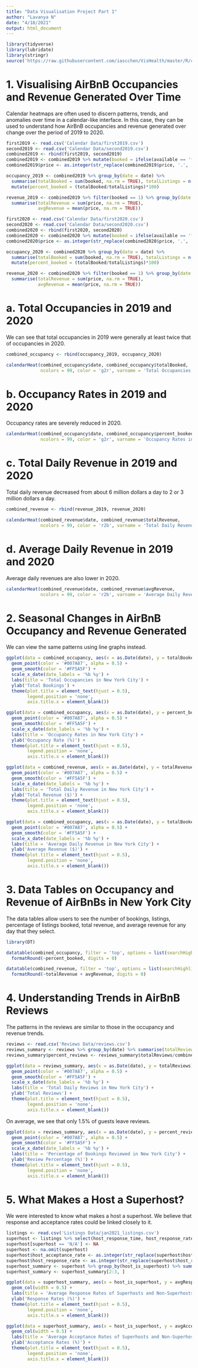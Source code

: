 ---
title: "Data Visualisation Project Part 1"
author: "Lavanya N"
date: "4/18/2021"
output: html_document
---

```{r, echo=FALSE}
library(tidyverse)
library(lubridate)
library(stringr)
source('https://raw.githubusercontent.com/iascchen/VisHealth/master/R/calendarHeat.R')
```

# 1. Visualising AirBnB Occupancies and Revenue Generated Over Time

Calendar heatmaps are often used to discern patterns, trends, and anomalies over time in a calendar-like interface. In this case, they can be used to understand how AirBnB occupancies and revenue generated over change over the period of 2019 to 2020.

```{r, echo=FALSE}
first2019 <- read.csv('Calendar Data/first2019.csv')
second2019 <- read.csv('Calendar Data/second2019.csv')
combined2019 <- rbind(first2019, second2019)
combined2019 <- combined2019 %>% mutate(booked = ifelse(available == 'f', 1, 0))
combined2019$price <- as.integer(str_replace(combined2019$price, '.', ''))

occupancy_2019 <- combined2019 %>% group_by(date = date) %>% 
  summarise(totalBooked = sum(booked, na.rm = TRUE), totalListings = n()) %>% 
  mutate(percent_booked = (totalBooked/totalListings)*100)

revenue_2019 <- combined2019 %>% filter(booked == 1) %>% group_by(date = date) %>%
  summarise(totalRevenue = sum(price, na.rm = TRUE), 
            avgRevenue = mean(price, na.rm = TRUE))
```

```{r, echo=FALSE}
first2020 <- read.csv('Calendar Data/first2020.csv')
second2020 <- read.csv('Calendar Data/second2020.csv')
combined2020 <- rbind(first2020, second2020)
combined2020 <- combined2020 %>% mutate(booked = ifelse(available == 'f', 1, 0))
combined2020$price <- as.integer(str_replace(combined2020$price, '.', ''))

occupancy_2020 <- combined2020 %>% group_by(date = date) %>% 
  summarise(totalBooked = sum(booked, na.rm = TRUE), totalListings = n()) %>% 
  mutate(percent_booked = (totalBooked/totalListings)*100)

revenue_2020 <- combined2020 %>% filter(booked == 1) %>% group_by(date = date) %>%
  summarise(totalRevenue = sum(price, na.rm = TRUE), 
            avgRevenue = mean(price, na.rm = TRUE))
```

# a. Total Occupancies in 2019 and 2020

We can see that total occupancies in 2019 were generally at least twice that of occupancies in 2020.

```{r, echo=FALSE}
combined_occupancy <- rbind(occupancy_2019, occupancy_2020)
```

```{r,echo=FALSE}
calendarHeat(combined_occupancy$date, combined_occupancy$totalBooked, 
             ncolors = 99, color = 'g2r', varname = 'Total Occupancies in New York City')
```

# b. Occupancy Rates in 2019 and 2020

Occupancy rates are severely reduced in 2020.

```{r, echo=FALSE}
calendarHeat(combined_occupancy$date, combined_occupancy$percent_booked, 
             ncolors = 99, color = 'g2r', varname = 'Occupancy Rates in New York City')
```

# c. Total Daily Revenue in 2019 and 2020

Total daily revenue decreased from about 6 million dollars a day to 2 or 3 million dollars a day.

```{r, echo=FALSE}
combined_revenue <- rbind(revenue_2019, revenue_2020)
```

```{r, echo=FALSE}
calendarHeat(combined_revenue$date, combined_revenue$totalRevenue, 
             ncolors = 99, color = 'r2b', varname = 'Total Daily Revenue in New York City')
```

# d. Average Daily Revenue in 2019 and 2020

Average daily revenues are also lower in 2020.

```{r, echo=FALSE}
calendarHeat(combined_revenue$date, combined_revenue$avgRevenue, 
             ncolors = 99, color = 'r2b', varname = 'Average Daily Revenues in New York City')
```

# 2. Seasonal Changes in AirBnB Occupancy and Revenue Generated

We can view the same patterns using line graphs instead.

```{r, echo=FALSE}
ggplot(data = combined_occupancy, aes(x = as.Date(date), y = totalBooked)) +
  geom_point(color = '#007A87', alpha = 0.5) +
  geom_smooth(color = '#FF5A5F') +
  scale_x_date(date_labels = '%b %y') +
  labs(title = 'Total Occupancies in New York City') +
  ylab('Total Bookings') +
  theme(plot.title = element_text(hjust = 0.5),
        legend.position = 'none',
        axis.title.x = element_blank())
```

```{r, echo=FALSE}
ggplot(data = combined_occupancy, aes(x = as.Date(date), y = percent_booked)) +
  geom_point(color = '#007A87', alpha = 0.5) +
  geom_smooth(color = '#FF5A5F') +
  scale_x_date(date_labels = '%b %y') +
  labs(title = 'Occupancy Rates in New York City') +
  ylab('Occupancy Rate (%)') +
  theme(plot.title = element_text(hjust = 0.5),
        legend.position = 'none',
        axis.title.x = element_blank())
```

```{r, echo=FALSE}
ggplot(data = combined_revenue, aes(x = as.Date(date), y = totalRevenue)) +
  geom_point(color = '#007A87', alpha = 0.5) +
  geom_smooth(color = '#FF5A5F') +
  scale_x_date(date_labels = '%b %y') +
  labs(title = 'Total Daily Revenue in New York City') +
  ylab('Total Revenue ($)') +
  theme(plot.title = element_text(hjust = 0.5),
        legend.position = 'none',
        axis.title.x = element_blank())
```

```{r, echo=FALSE}
ggplot(data = combined_occupancy, aes(x = as.Date(date), y = totalBooked)) +
  geom_point(color = '#007A87', alpha = 0.5) +
  geom_smooth(color = '#FF5A5F') +
  scale_x_date(date_labels = '%b %y') +
  labs(title = 'Average Daily Revenue in New York City') +
  ylab('Average Revenue ($)') +
  theme(plot.title = element_text(hjust = 0.5),
        legend.position = 'none',
        axis.title.x = element_blank())
```

# 3. Data Tables on Occupancy and Revenue of AirBnBs in New York City

The data tables allow users to see the number of bookings, listings, percentage of listings booked, total revenue, and average revenue for any day that they select.

```{r, echo=FALSE}
library(DT)
```

```{r, echo=FALSE}
datatable(combined_occupancy, filter = 'top', options = list(searchHighlight = TRUE)) %>%
  formatRound(~percent_booked, digits = 0)
```

```{r, echo=FALSE}
datatable(combined_revenue, filter = 'top', options = list(searchHighlight = TRUE)) %>%
  formatRound(~totalRevenue + avgRevenue, digits = 0)
```

# 4. Understanding Trends in AirBnB Reviews

The patterns in the reviews are similar to those in the occupancy and revenue trends.

```{r, echo=FALSE}
reviews <- read.csv('Reviews Data/reviews.csv')
reviews_summary <- reviews %>% group_by(date) %>% summarise(totalReviews = n())
reviews_summary$percent_reviews <- reviews_summary$totalReviews/combined_occupancy$totalBooked
```

```{r, echo=FALSE}
ggplot(data = reviews_summary, aes(x = as.Date(date), y = totalReviews)) +
  geom_point(color = '#007A87', alpha = 0.5) +
  geom_smooth(color = '#FF5A5F') +
  scale_x_date(date_labels = '%b %y') +
  labs(title = 'Total Daily Reviews in New York City') +
  ylab('Total Reviews') +
  theme(plot.title = element_text(hjust = 0.5),
        legend.position = 'none',
        axis.title.x = element_blank())
```

On average, we see that only 1.5% of guests leave reviews.

```{r, echo=FALSE}
ggplot(data = reviews_summary, aes(x = as.Date(date), y = percent_reviews)) +
  geom_point(color = '#007A87', alpha = 0.5) +
  geom_smooth(color = '#FF5A5F') +
  scale_x_date(date_labels = '%b %y') +
  labs(title = 'Percentage of Bookings Reviewed in New York City') +
  ylab('Review Percentage (%)') +
  theme(plot.title = element_text(hjust = 0.5),
        legend.position = 'none',
        axis.title.x = element_blank())
```

# 5. What Makes a Host a Superhost?

We were interested to know what makes a host a superhost. We believe that response and acceptance rates could be linked closely to it.

```{r, echo=FALSE}
listings <- read.csv('Listings Data/jan2021_listings.csv')
superhost <- listings %>% select(host_response_time, host_response_rate, host_acceptance_rate, host_has_profile_pic, host_identity_verified, host_is_superhost)
superhost[superhost == 'N/A'] <- NA
superhost <- na.omit(superhost)
superhost$host_acceptance_rate <- as.integer(str_replace(superhost$host_acceptance_rate, '%', ''))
superhost$host_response_rate <- as.integer(str_replace(superhost$host_response_rate, '%', ''))
superhost_summary <- superhost %>% group_by(host_is_superhost) %>% summarise(avgResponse = mean(host_response_rate, na.rm = TRUE), avgAcceptance = mean(host_acceptance_rate, na.rm = TRUE), hostPic = sum(host_has_profile_pic == 't'), hostIdentity = sum(host_identity_verified == 't'))
superhost_summary <- superhost_summary[2:3, ]
```

```{r}
ggplot(data = superhost_summary, aes(x = host_is_superhost, y = avgResponse, fill = host_is_superhost)) +
  geom_col(width = 0.5) +
  labs(title = 'Average Response Rates of Superhosts and Non-Superhosts') +
  ylab('Response Rates (%)') +
  theme(plot.title = element_text(hjust = 0.5),
        legend.position = 'none',
        axis.title.x = element_blank())
```

```{r, echo=FALSE}
ggplot(data = superhost_summary, aes(x = host_is_superhost, y = avgAcceptance, fill = host_is_superhost)) +
  geom_col(width = 0.5) +
  labs(title = 'Average Acceptance Rates of Superhosts and Non-Superhosts') +
  ylab('Acceptance Rates (%)') +
  theme(plot.title = element_text(hjust = 0.5),
        legend.position = 'none',
        axis.title.x = element_blank())
```
